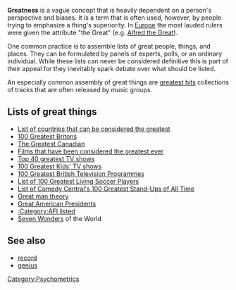 '''Greatness''' is a vague concept that is heavily dependent on a person's perspective and biases.  It is a term that is often used, however, by people trying to emphasize a thing's superiority.  In [[Europe]] the most lauded rulers were given the attribute "the Great" (e.g. [[Alfred the Great]]). 

One common practice is to assemble lists of great people, things, and places.  They can be formulated by panels of experts, polls, or an ordinary individual.  While these lists can never be considered definitive this is part of their appeal for they inevitably spark debate over what should be listed.  

An especially common assembly of great things are [[greatest hits]] collections of tracks that are often released by music groups.

==Lists of great things==
*[[List of countries that can be considered the greatest]]
*[[100 Greatest Britons]]
*[[The Greatest Canadian]]
*[[Films that have been considered the greatest ever]]
*[[Top 40 greatest TV shows]]
*[[100 Greatest Kids' TV shows]]
*[[100 Greatest British Television Programmes]]
*[[List of 100 Greatest Living Soccer Players]]
*[[List of Comedy Central's 100 Greatest Stand-Ups of All Time]]
*[[Great man theory]]
*[[Great American Presidents]]
*[[:Category:AFI listed]]
*[[Seven Wonders]] of the World

==See also==
*[[record]]
*[[genius]]

[[Category:Psychometrics]]